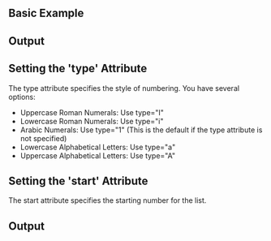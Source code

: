
## Basic Example

<CodePreview code={orderedCode} />

## Output

<CodePreview code={outputCode} />

## Setting the 'type' Attribute

The type attribute specifies the style of numbering. You have several options:

-   Uppercase Roman Numerals: Use type="I"
-   Lowercase Roman Numerals: Use type="i"
-   Arabic Numerals: Use type="1" (This is the default if the type attribute is not specified)
-   Lowercase Alphabetical Letters: Use type="a"
-   Uppercase Alphabetical Letters: Use type="A"

## Setting the 'start' Attribute

The start attribute specifies the starting number for the list.

<CodePreview code={attrCode} file="index.html" />

## Output

<CodePreview code={outputCode2} />
